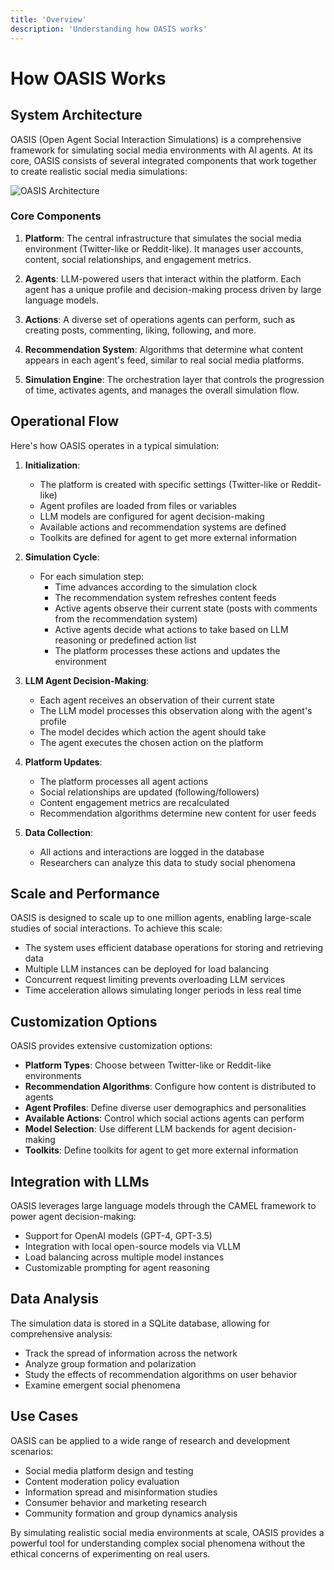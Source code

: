 ```yaml
---
title: 'Overview'
description: 'Understanding how OASIS works'
---
```


# How OASIS Works

## System Architecture

OASIS (Open Agent Social Interaction Simulations) is a comprehensive framework for simulating social media environments with AI agents. At its core, OASIS consists of several integrated components that work together to create realistic social media simulations:

<img
  className="block"
  src="/images/oasis_architecture.jpg"
  alt="OASIS Architecture"
/>

### Core Components

1. **Platform**: The central infrastructure that simulates the social media environment (Twitter-like or Reddit-like). It manages user accounts, content, social relationships, and engagement metrics.

2. **Agents**: LLM-powered users that interact within the platform. Each agent has a unique profile and decision-making process driven by large language models.

3. **Actions**: A diverse set of operations agents can perform, such as creating posts, commenting, liking, following, and more.

4. **Recommendation System**: Algorithms that determine what content appears in each agent's feed, similar to real social media platforms.

5. **Simulation Engine**: The orchestration layer that controls the progression of time, activates agents, and manages the overall simulation flow.

## Operational Flow

Here's how OASIS operates in a typical simulation:

1. **Initialization**:
   - The platform is created with specific settings (Twitter-like or Reddit-like)
   - Agent profiles are loaded from files or variables
   - LLM models are configured for agent decision-making
   - Available actions and recommendation systems are defined
   - Toolkits are defined for agent to get more external information

2. **Simulation Cycle**:
   - For each simulation step:
     - Time advances according to the simulation clock
     - The recommendation system refreshes content feeds
     - Active agents observe their current state (posts with comments from the recommendation system)
     - Active agents decide what actions to take based on LLM reasoning or predefined action list
     - The platform processes these actions and updates the environment

3. **LLM Agent Decision-Making**:
   - Each agent receives an observation of their current state
   - The LLM model processes this observation along with the agent's profile
   - The model decides which action the agent should take
   - The agent executes the chosen action on the platform

4. **Platform Updates**:
   - The platform processes all agent actions
   - Social relationships are updated (following/followers)
   - Content engagement metrics are recalculated
   - Recommendation algorithms determine new content for user feeds

5. **Data Collection**:
   - All actions and interactions are logged in the database
   - Researchers can analyze this data to study social phenomena

## Scale and Performance

OASIS is designed to scale up to one million agents, enabling large-scale studies of social interactions. To achieve this scale:

- The system uses efficient database operations for storing and retrieving data
- Multiple LLM instances can be deployed for load balancing
- Concurrent request limiting prevents overloading LLM services
- Time acceleration allows simulating longer periods in less real time

## Customization Options

OASIS provides extensive customization options:

- **Platform Types**: Choose between Twitter-like or Reddit-like environments
- **Recommendation Algorithms**: Configure how content is distributed to agents
- **Agent Profiles**: Define diverse user demographics and personalities
- **Available Actions**: Control which social actions agents can perform
- **Model Selection**: Use different LLM backends for agent decision-making
- **Toolkits**: Define toolkits for agent to get more external information

## Integration with LLMs

OASIS leverages large language models through the CAMEL framework to power agent decision-making:

- Support for OpenAI models (GPT-4, GPT-3.5)
- Integration with local open-source models via VLLM
- Load balancing across multiple model instances
- Customizable prompting for agent reasoning

## Data Analysis

The simulation data is stored in a SQLite database, allowing for comprehensive analysis:

- Track the spread of information across the network
- Analyze group formation and polarization
- Study the effects of recommendation algorithms on user behavior
- Examine emergent social phenomena

## Use Cases

OASIS can be applied to a wide range of research and development scenarios:

- Social media platform design and testing
- Content moderation policy evaluation
- Information spread and misinformation studies
- Consumer behavior and marketing research
- Community formation and group dynamics analysis

By simulating realistic social media environments at scale, OASIS provides a powerful tool for understanding complex social phenomena without the ethical concerns of experimenting on real users.
